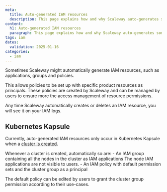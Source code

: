 ```yaml
---
meta:
  title: Auto-generated IAM resources
  description: This page explains how and why Scaleway auto-generates some IAM resources.
content:
  h1: Auto-generated IAM resources
  paragraph: This page explains how and why Scaleway auto-generates some IAM resources.
tags: iam
dates:
  validation: 2025-01-16
categories:
  - iam
---
```


Sometimes Scaleway might automatically generate IAM resources, such as applications, groups and policies.

This allows policies to be set up with specific product resources as principals. These policies are created by Scaleway and can be managed by users to ensure more the access management of resource permissions.

Any time Scaleway automatically creates or deletes an IAM resource, you will see it on your IAM logs.

<Lightbox src="scaleway-iam-logs-k8s-example.webp" alt="Image showing IAM logs in the Scaleway console. The first two lines show a policy and group that were automatically created for a Kubernetes Kapsule cluster, respectively. The third and fourth line show a group and a policy that were deleted. In all cases, the logs indicate that the actions were performed by Scaleway." />

## Kubernetes Kapsule

Currently, auto-generated IAM resources only occur in Kubernetes Kapsule when a [cluster is created](/containers/kubernetes/how-to/connect-cluster-kubectl).

Whenever a cluster is created, automatically so are:
    - An IAM group containing all the nodes in the cluster as IAM applications
      <Message type="note">
        The node IAM applications are not visible to users.
      </Message>
    - An IAM policy with default permission sets and the cluster group as a principal

The default policy can be edited by users to grant the cluster group permission according to their use-cases.



